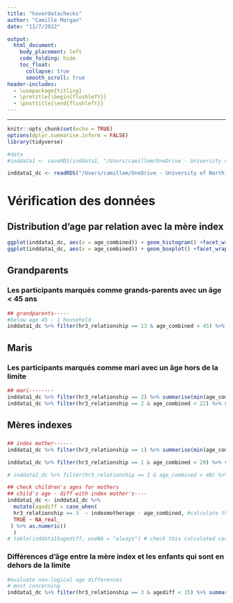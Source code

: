```yaml
---
title: "hoverdatachecks"
author: "Camille Morgan"
date: "11/7/2022"

output:
  html_document:
    body_placement: left
    code_folding: hide
    toc_float:                                                             
      collapse: true                                                      
      smooth_scroll: true 
header-includes:
  - \usepackage{titling}
  - \pretitle{\begin{flushleft}}
  - \posttitle{\end{flushleft}}
---
```

---

```r
knitr::opts_chunk$set(echo = TRUE)
options(dplyr.summarise.inform = FALSE)
library(tidyverse)

#data
#inddata1 <- saveRDS(inddata1, "/Users/camillem/OneDrive - University of North Carolina at Chapel Hill/Epi PhD/IDEEL/HepB/HOVER/hoverdataanalysis/inddata.RDS")

inddata1_dc <- readRDS("/Users/camillem/OneDrive - University of North Carolina at Chapel Hill/Epi PhD/IDEEL/HepB/HOVER/hoverdataanalysis/inddata.RDS")
```

# Vérification des données

## Distribution d'age par relation avec la mère index

```r
ggplot(inddata1_dc, aes(x = age_combined)) + geom_histogram() +facet_wrap( ~ hr3_relationship_f)
ggplot(inddata1_dc, aes(x = age_combined)) + geom_boxplot() +facet_wrap( ~ hr3_relationship_f)
```

## Grandparents
### Les participants marqués comme grands-parents avec un âge < 45 ans

```r
## grandparents-----
#below age 45 - 1 household
inddata1_dc %>% filter(hr3_relationship == 13 & age_combined < 45) %>% summarise(hrhhid, participant_code, age_combined,hr4_sex_f,hrname_last, hrname_post, hrname_first) # 

```

## Maris
### Les participants marqués comme mari avec un âge hors de la limite

```r
## mari-------- 
inddata1_dc %>% filter(hr3_relationship == 2) %>% summarise(min(age_combined), max(age_combined))
inddata1_dc %>% filter(hr3_relationship == 2 & age_combined < 22) %>% summarise(hrhhid, participant_code, age_combined,hr4_sex_f,hrname_last, hrname_post, hrname_first) # 

```

## Mères indexes
### 


```r
## index mother------
inddata1_dc %>% filter(hr3_relationship == 1) %>% summarise(min(age_combined), max(age_combined))

inddata1_dc %>% filter(hr3_relationship == 1 & age_combined < 20) %>% summarise(hrhhid, participant_code, age_combined,hr4_sex_f,hrname_last, hrname_post, hrname_first) # 

# inddata1_dc %>% filter(hr3_relationship == 1 & age_combined > 40) %>% summarise(hrhhid, participant_code, age_combined,hr4_sex_f,hrname_last, hrname_post, hrname_first) # 

## check children's ages for mothers 
## child's age - diff with index mother's----
inddata1_dc <- inddata1_dc %>%  
  mutate(agediff = case_when(
  hr3_relationship == 3  ~ indexmotherage - age_combined, #calculate this variable only if the person is the direct offspring
  TRUE ~ NA_real_
 ) %>% as.numeric()
  )
# table(inddata1$agediff, useNA = "always") # check this calculated correctly
```

### Différences d'âge entre la mère index et les enfants qui sont en dehors de la limite

```r
#evaluate non-logical age differences 
# most concerning
inddata1_dc %>% filter(hr3_relationship == 3 & agediff < 15) %>% summarise(hrhhid, participant_code, age_combined, indexmotherage, agediff,hr4_sex_f,hrname_last, hrname_post, hrname_first) # 

```




